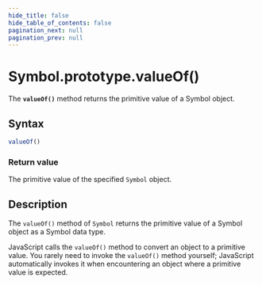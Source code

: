 ```yaml
---
hide_title: false
hide_table_of_contents: false
pagination_next: null
pagination_prev: null
---
```

# Symbol.prototype.valueOf()

The **`valueOf()`** method returns the primitive value of a Symbol object.

## Syntax

```js
valueOf()
```

### Return value

The primitive value of the specified `Symbol` object.

## Description

The `valueOf()` method of `Symbol` returns the primitive value of a Symbol object as a Symbol data type.

JavaScript calls the `valueOf()` method to convert an object to a primitive value. You rarely need to invoke the `valueOf()` method yourself; JavaScript automatically invokes it when encountering an object where a primitive value is expected.
